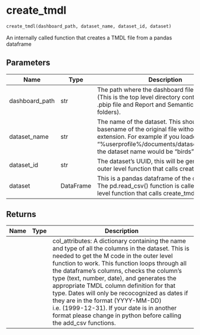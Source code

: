 # create_tmdl { #powerbpy.create_tmdl }

```python
create_tmdl(dashboard_path, dataset_name, dataset_id, dataset)
```

An internally called function that creates a TMDL file from a pandas dataframe

## Parameters {.doc-section .doc-section-parameters}

| Name           | Type      | Description                                                                                                                                                                                                 | Default    |
|----------------|-----------|-------------------------------------------------------------------------------------------------------------------------------------------------------------------------------------------------------------|------------|
| dashboard_path | str       | The path where the dashboard files are stored. (This is the top level directory containing the .pbip file and Report and SemanticModel folders).                                                            | _required_ |
| dataset_name   | str       | The name of the dataset. This should be the basename of the original file without the extension. For example if you loaded "%userprofile%/documents/datasets/birds.csv", the dataset name would be "birds". | _required_ |
| dataset_id     | str       | The dataset's UUID, this will be generated by the outer level function that calls create_tmdl().                                                                                                            | _required_ |
| dataset        | DataFrame | This is a pandas dataframe of the csv's content. The pd.read_csv() function is called by the outer level function that calls create_tmdl().                                                                 | _required_ |

## Returns {.doc-section .doc-section-returns}

| Name   | Type   | Description                                                                                                                                                                                                                                                                                                                                                                                                                                                                                                                                          |
|--------|--------|------------------------------------------------------------------------------------------------------------------------------------------------------------------------------------------------------------------------------------------------------------------------------------------------------------------------------------------------------------------------------------------------------------------------------------------------------------------------------------------------------------------------------------------------------|
|        |        | col_attributes: A dictionary containing the name and type of all the columns in the dataset. This is needed to get the M code in the outer level function to work.   This function loops through all the dataframe's columns, checks the column's type (text, number, date), and generates the appropriate TMDL column definition for that type.  Dates will only be recocognized as dates if they are in the format (YYYY-MM-DD) i.e. (1999-12-31). If your date is in another format please change in python before calling the add_csv functions. |